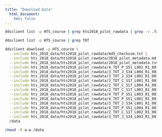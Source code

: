 ```yaml
---
title: "Download Data"
  html_document:
    toc: false
---
```



```bash
ddsclient list -p HTS_course | grep hts2018_pilot_rawdata | grep -v .fastq
```

```bash
ddsclient list -p HTS_course | grep TOT 
```


```bash
ddsclient download -p HTS_course \
  --include hts_2018_data/hts2018_pilot_rawdata/md5_checksum.txt \
  --include hts_2018_data/hts2018_pilot_rawdata/2018_pilot_metadata.md \
  --include hts_2018_data/hts2018_pilot_rawdata/2018_pilot_metadata.tsv \
  --include hts_2018_data/hts2018_pilot_rawdata/4_TOT_P_S51_L002_R1_001.fastq.gz \
  --include hts_2018_data/hts2018_pilot_rawdata/3_TOT_J_S34_L004_R1_001.fastq.gz \
  --include hts_2018_data/hts2018_pilot_rawdata/3_TOT_J_S34_L002_R1_001.fastq.gz \
  --include hts_2018_data/hts2018_pilot_rawdata/2_TOT_C_S17_L001_R1_001.fastq.gz \
  --include hts_2018_data/hts2018_pilot_rawdata/2_TOT_C_S17_L004_R1_001.fastq.gz \
  --include hts_2018_data/hts2018_pilot_rawdata/2_TOT_C_S17_L003_R1_001.fastq.gz \
  --include hts_2018_data/hts2018_pilot_rawdata/4_TOT_P_S51_L003_R1_001.fastq.gz \
  --include hts_2018_data/hts2018_pilot_rawdata/4_TOT_P_S51_L001_R1_001.fastq.gz \
  --include hts_2018_data/hts2018_pilot_rawdata/3_TOT_J_S34_L001_R1_001.fastq.gz \
  --include hts_2018_data/hts2018_pilot_rawdata/4_TOT_P_S51_L004_R1_001.fastq.gz \
  --include hts_2018_data/hts2018_pilot_rawdata/2_TOT_C_S17_L002_R1_001.fastq.gz \
  --include hts_2018_data/hts2018_pilot_rawdata/3_TOT_J_S34_L003_R1_001.fastq.gz \
  /data

chmod -R a-w /data
```
